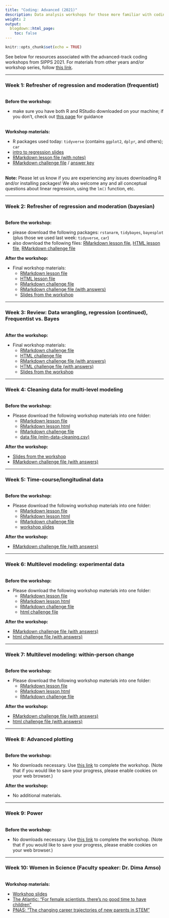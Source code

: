 ```yaml
---
title: "Coding: Advanced (2021)"
description: Data analysis workshops for those more familiar with coding principles and/or the R language.
weight: 2
output:
  blogdown::html_page:
    toc: false
---
```


```r
knitr::opts_chunk$set(echo = TRUE)
```

See below for resources associated with the advanced-track coding workshops from SIPPS 2021. For materials from other years and/or workshop series, follow [this link](/workshops).

<hr>

### Week 1: Refresher of regression and moderation (frequentist)
<br>
**Before the workshop:**
<ul>
<li>make sure you have both R and RStudio downloaded on your machine; if you don't, check out [this page](https://cu-psych-computing.github.io/cu-psych-comp-tutorial/tutorials/r-core/1-programming/lessonpart0/#working-with-rstudio-1){target="_blank"} for guidance
</ul>
<br>
**Workshop materials:**
<ul>
<li>R packages used today: `tidyverse` (contains `ggplot2`, `dplyr`, and others); `car`
<li><a href="/workshop_files/2021/coding-adv-01/lm-intro.pdf" download>intro to regression slides</a>
<li><a href="/workshop_files/2021/coding-adv-01/lm-lesson.Rmd" download>RMarkdown lesson file (with notes)</a>
<li><a href="/workshop_files/2021/coding-adv-01/lm-challenge-empty.Rmd" download>RMarkdown challenge file</a> / <a href="/workshop_files/2021/coding-adv-01/lm-challenge.Rmd" download>answer key</a>
</ul>
<br>
**Note:** Please let us know if you are experiencing any issues downloading R and/or installing packages! We also welcome any and all conceptual questions about linear regression, using the `lm()` function, etc.

<hr>

### Week 2: Refresher of regression and moderation (bayesian)
<br>
**Before the workshop:**
<ul>
<li>please download the following packages: `rstanarm`, `tidybayes`, `bayesplot` (plus those we used last week: `tidyverse`, `car`)
<li>also download the following files: <a href="/workshop_files/2021/coding-adv-02/lm-lesson-bayes-orig.Rmd" download>RMarkdown lesson file</a>, <a href="/workshop_files/2021/coding-adv-02/lm-lesson-bayes-orig.html" download>HTML lesson file</a>, <a href="/workshop_files/2021/coding-adv-02/lm-challenge-bayesian-orig.Rmd" download>RMarkdown challenge file</a>
</ul>
**After the workshop:**
<ul>
<li>Final workshop materials:
<ul>
<li><a href="/workshop_files/2021/coding-adv-02/lm-lesson-bayes.Rmd" download>RMarkdown lesson file</a> 
<li><a href="/workshop_files/2021/coding-adv-02/lm-lesson-bayes.html" download>HTML lesson file</a>
<li><a href="/workshop_files/2021/coding-adv-02/lm-challenge-bayesian.Rmd" download>RMarkdown challenge file</a>
<li><a href="/workshop_files/2021/coding-adv-02/lm-challenge-answers-bayesian.Rmd" download>RMarkdown challenge file (with answers)</a>
<li><a href="/workshop_files/2021/coding-adv-02/bayesian_regression_slides.pdf" download>Slides from the workshop</a>
</ul></ul>
<hr>

### Week 3: Review: Data wrangling, regression (continued), Frequentist vs. Bayes
<br>
**After the workshop:**
<ul>
<li>Final workshop materials:
<ul>
<li><a href="/workshop_files/2021/coding-adv-03/bayes-challenge-2.Rmd" download>RMarkdown challenge file</a> 
<li><a href="/workshop_files/2021/coding-adv-03/bayes-challenge-2.html" download>HTML challenge file</a>
<li><a href="/workshop_files/2021/coding-adv-03/bayes-challenge-2_answers.Rmd" download>RMarkdown challenge file (with answers)</a> 
<li><a href="/workshop_files/2021/coding-adv-03/bayes-challenge-2_answers.html" download>HTML challenge file (with answers)</a>
<li><a href="/workshop_files/2021/coding-adv-03/bayes_review.pptx" download>Slides from the workshop</a>
</ul>
</ul>
<hr>

### Week 4: Cleaning data for multi-level modeling
<br>
**Before the workshop:**
<ul>
<li>Please download the following workshop materials into one folder:
<ul>
<li><a href="/workshop_files/2021/coding-adv-04/mlm-cleaning-lesson.Rmd" download>RMarkdown lesson file</a> 
<li><a href="/workshop_files/2021/coding-adv-04/mlm-cleaning-lesson.html" download>RMarkdown lesson html</a>
<li><a href="/workshop_files/2021/coding-adv-04/mlm-cleaning-challenge.Rmd" download>RMarkdown challenge file</a>
<li><a href="/workshop_files/2021/coding-adv-04/mlm-data-cleaning.csv" download>data file (mlm-data-cleaning.csv)</a>
</ul>
</ul>
**After the workshop:**
<ul>
<li><a href="/workshop_files/2021/coding-adv-04/mlm-why-how.pptx" download>Slides from the workshop</a> 
<li><a href="/workshop_files/2021/coding-adv-04/mlm-cleaning-challenge-answers.Rmd" download>RMarkdown challenge file (with answers)</a> 
</ul>

<hr>

### Week 5: Time-course/longitudinal data
<br>
**Before the workshop:**
<ul>
<li>Please download the following workshop materials into one folder:
<ul>
<li><a href="/workshop_files/2021/coding-adv-05/mlm-lesson-longitudinal.Rmd" download>RMarkdown lesson file</a> 
<li><a href="/workshop_files/2021/coding-adv-05/mlm-lesson-longitudinal.html" download>RMarkdown lesson html</a>
<li><a href="/workshop_files/2021/coding-adv-05/mlm-longitudinal-challenge.Rmd" download>RMarkdown challenge file</a>
<li><a href="/workshop_files/2021/coding-adv-05/mlm-longitudinal.pdf" download>workshop slides</a>
</ul>
</ul>
**After the workshop:**
<ul>
<li><a href="/workshop_files/2021/coding-adv-05/mlm-longitudinal-challenge_answers.Rmd" download>RMarkdown challenge file (with answers)</a> 
</ul>

<hr>

### Week 6: Multilevel modeling: experimental data
<br>
**Before the workshop:**
<ul>
<li>Please download the following workshop materials into one folder:
<ul>
<li><a href="/workshop_files/2021/coding-adv-06/mlm_experimental_data_updated.Rmd" download>RMarkdown lesson file</a> 
<li><a href="/workshop_files/2021/coding-adv-06/mlm_experimental_data_updated.html" download>RMarkdown lesson html</a>
<li><a href="/workshop_files/2021/coding-adv-06/mlm_experimental_data_challenge_updated.Rmd" download>RMarkdown challenge file</a>
<li><a href="/workshop_files/2021/coding-adv-06/mlm_experimental_data_challenge_updated.html" download>html challenge file</a>
</ul>
</ul>
**After the workshop:**
<ul>
<li><a href="/workshop_files/2021/coding-adv-06/mlm_experimental_data_challenge_answers.Rmd" download>RMarkdown challenge file (with answers)</a>
<li><a href="/workshop_files/2021/coding-adv-06/mlm_experimental_data_challenge_answers.html" download>html challenge file (with answers)</a>
</ul>
<hr>

### Week 7: Multilevel modeling: within-person change
<br>
**Before the workshop:**
<ul>
<li>Please download the following workshop materials into one folder:
<ul>
<li><a href="/workshop_files/2021/coding-adv-07/mlm_withinperson.Rmd" download>RMarkdown lesson file</a> 
<li><a href="/workshop_files/2021/coding-adv-07/mlm_withinperson.html" download>RMarkdown lesson html</a>
<li><a href="/workshop_files/2021/coding-adv-07/mlm_withinperson_challenge.Rmd" download>RMarkdown challenge file</a>
</ul>
</ul>
**After the workshop:**
<ul>
<li><a href="/workshop_files/2021/coding-adv-07/mlm_withinperson_challenge_answerkey.Rmd" download>RMarkdown challenge file (with answers)</a> 
<li><a href="/workshop_files/2021/coding-adv-07/mlm_withinperson_challenge_answerkey.html" download>html challenge file (with answers)</a>
</ul>
<hr>

### Week 8: Advanced plotting
<br>
**Before the workshop:**
<ul>
<li>No downloads necessary. Use [this link](https://monicathieu.shinyapps.io/cu-sipps-ggplot-aes/){target="_blank"} to complete the workshop. (Note that if you would like to save your progress, please enable cookies on your web browser.)
</ul>
**After the workshop:**
<ul>
<li>No additional materials.
</ul>

<hr>

### Week 9: Power
<br>
**Before the workshop:**
<ul>
<li>No downloads necessary. Use [this link](https://pbloom.shinyapps.io/power_demo/#section-overview){target="_blank"} to complete the workshop. (Note that if you would like to save your progress, please enable cookies on your web browser.)
</ul>

<hr>

### Week 10: Women in Science (Faculty speaker: Dr. Dima Amso)
<br>
**Workshop materials:**
<ul>
<li><a href="/workshop_files/2021/WiS/WiSTEM.pdf" download>Workshop slides</a>
<li><a href="/workshop_files/2021/WiS/FemaleScientists_Atlantic.pdf" download>The Atlantic: "For female scientists, there's no good time to have children"</a>
<li><a href="/workshop_files/2021/WiS/changingcareertrajectories.pdf" download>PNAS: "The changing career trajectories of new parents
in STEM"</a>
</ul>
